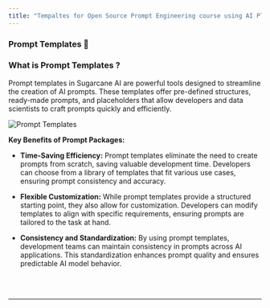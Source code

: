```yaml
---
title: "Tempaltes for Open Source Prompt Engineering course using AI Playground & AI App"	description: "Prompt templates of Prompt Engineering course by Sugarcane AI's open source AI Playground using npm like Prompt Pacakage and Micro LLM"
---
```


### Prompt Templates 📑 <a name="prompt-templates--"></a>

### What is Prompt Templates ? ###

Prompt templates in Sugarcane AI are powerful tools designed to streamline the creation of AI prompts. These templates offer pre-defined structures, ready-made prompts, and placeholders that allow developers and data scientists to craft prompts quickly and efficiently.

![Prompt Templates](public/images/sugar/prompt-templates.png)

**Key Benefits of Prompt Packages:**

- **Time-Saving Efficiency:** Prompt templates eliminate the need to create prompts from scratch, saving valuable development time. Developers can choose from a library of templates that fit various use cases, ensuring prompt consistency and accuracy.

- **Flexible Customization:** While prompt templates provide a structured starting point, they also allow for customization. Developers can modify templates to align with specific requirements, ensuring prompts are tailored to the task at hand.

- **Consistency and Standardization:** By using prompt templates, development teams can maintain consistency in prompts across AI applications. This standardization enhances prompt quality and ensures predictable AI model behavior.


<br> </br>
___________________________________


<Reachout/>
